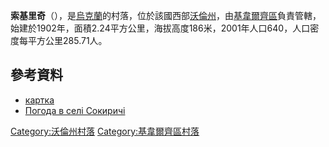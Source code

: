 {{coord|50|51|57|N|25|29|48|E|scale:30000|display=title}}

'''索基里奇'''（{{lang-uk|Сокиричі}}），是[[烏克蘭|烏克蘭]]的村落，位於該國西部[[沃倫州|沃倫州]]，由[[基韋爾齊區|基韋爾齊區]]負責管轄，始建於1902年，面積2.24平方公里，海拔高度186米，2001年人口640，人口密度每平方公里285.71人。

==參考資料==
* [http://gska2.rada.gov.ua/pls/z7502/A005?rdat1=17.01.2009&rf7571=3813 картка]{{dead link|date=2018年4月 |bot=InternetArchiveBot |fix-attempted=yes }}
* [http://weather.in.ua/ua/volynskaja/24352 Погода в селі Сокиричі] {{Wayback|url=http://weather.in.ua/ua/volynskaja/24352 |date=20111219110553 }}

[[Category:沃倫州村落|Category:沃倫州村落]]
[[Category:基韋爾齊區村落|Category:基韋爾齊區村落]]


{{Volyn-geo-stub}}